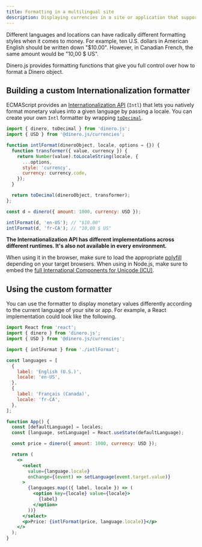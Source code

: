 ```yaml
---
title: Formatting in a multilingual site
description: Displaying currencies in a site or application that supports several languages.
---
```


Different languages and locations can have radically different formatting styles when it comes to money. For example, ten U.S. dollars in American English should be written down "$10.00". However, in Canadian French, the same amount would be "10,00 $ US".

Dinero.js provides formatting functions that give you full control over how to format a Dinero object.

## Building a custom Internationalization formatter

ECMAScript provides an [Internationalization API](https://developer.mozilla.org/docs/Web/JavaScript/Reference/Global_Objects/Intl) (`Intl`) that lets you natively format monetary values into a given language by passing a locale. You can create your own `Intl` formatter by wrapping [`toDecimal`](/docs/api/formatting/to-decimal).

```js
import { dinero, toDecimal } from 'dinero.js';
import { USD } from '@dinero.js/currencies';

function intlFormat(dineroObject, locale, options = {}) {
  function transformer({ value, currency }) {
    return Number(value).toLocaleString(locale, {
      ...options,
      style: 'currency',
      currency: currency.code,
    });
  }

  return toDecimal(dineroObject, transformer);
};

const d = dinero({ amount: 1000, currency: USD });

intlFormat(d, 'en-US'); // "$10.00"
intlFormat(d, 'fr-CA'); // "10,00 $ US"
```

<Alert type="warning">

**The Internationalization API has different implementations across different runtimes. It's also not available in every environment.**

When using it in the browser, make sure to load the appropriate [polyfill](https://polyfill.io/) depending on your target browsers. When using in Node.js, make sure to embed the [full International Components for Unicode (ICU)](https://nodejs.org/api/intl.html#intl_embed_the_entire_icu_full_icu).

</Alert>

## Using the custom formatter

You can use the formatter to display monetary values differently according to the current language of your site or app. For example, a React implementation could look like the following.

```jsx
import React from 'react';
import { dinero } from 'dinero.js';
import { USD } from '@dinero.js/currencies';

import { intlFormat } from './intlFormat';

const languages = [
  {
    label: 'English (U.S.)',
    locale: 'en-US',
  },
  {
    label: 'Français (Canada)',
    locale: 'fr-CA',
  },
];

function App() {
  const [defaultLanguage] = locales;
  const [language, setLanguage] = React.useState(defaultLanguage);

  const price = dinero({ amount: 1000, currency: USD });

  return (
    <>
      <select
        value={language.locale}
        onChange={(event) => setLanguage(event.target.value)}
      >
        {languages.map(({ label, locale }) => (
          <option key={locale} value={locale}>
            {label}
          </option>
        ))}
      </select>
      <p>Price: {intlFormat(price, language.locale)}</p>
    </>
  );
}
```
